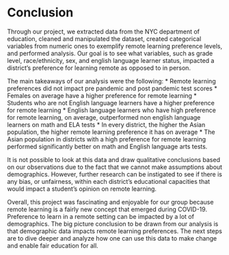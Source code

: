 # Conclusion

Through our project, we extracted data from the NYC department of education, cleaned and manipulated the dataset, created categorical variables from numeric ones to exemplify remote learning preference levels, and performed analysis. Our goal is to see what variables, such as grade level, race/ethnicity, sex, and english language learner status, impacted a district’s preference for learning remote as opposed to in person.

The main takeaways of our analysis were the following: 
* Remote learning preferences did not impact pre pandemic and post pandemic test scores
* Females on average have a higher preference for remote learning
* Students who are not English language learners have a higher preference for remote learning
* English language learners who have high preference for remote learning, on average, outperformed non english language learners on math and ELA tests
* In every district, the higher the Asian population, the higher remote learning preference it has on average
* The Asian population in districts with a high preference for remote learning performed significantly better on math and English language arts tests.

It is not possible to look at this data and draw qualitative conclusions based on our observations due to the fact that we cannot make assumptions about demographics. However, further research can be instigated to see if there is any bias, or unfairness, within each district’s educational capacities that would impact a student’s opinion on remote learning. 

Overall, this project was fascinating and enjoyable for our group because remote learning is a fairly new concept that emerged during COVID-19. Preference to learn in a remote setting can be impacted by a lot of demographics. The big picture conclusion to be drawn from our analysis is that demographic data impacts remote learning preferences. The next steps are to dive deeper and analyze how one can use this data to make change and enable fair education for all. 
